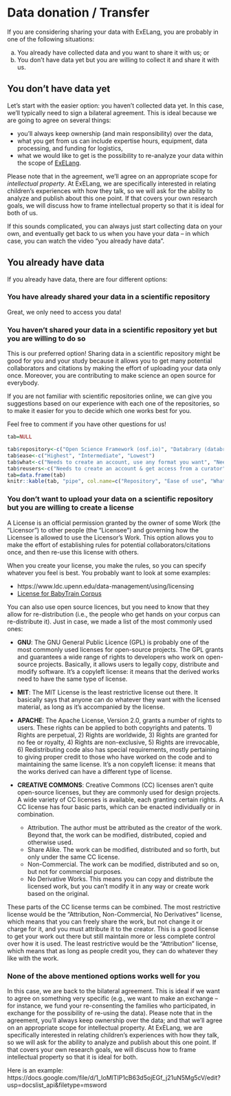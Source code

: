 # Data donation / Transfer {#datadonation}

If you are considering sharing your data with ExELang, you are probably in one of the following situations: 

a) You already have collected data and you want to share it with us; or
b) You don't have data yet but you are willing to collect it and share it with us.
 
## You don’t have data yet

Let’s start with the easier option: you haven’t collected data yet. 
In this case, we'll typically need to sign a bilateral agreement. This is ideal because we are going to agree on several things:

- you'll always keep ownership (and main responsibility) over the data,
- what you get from us can include expertise hours, equipment, data processing, and funding for logistics,
- what we would like to get is the possibility to re-analyze your data within the scope of [ExELang](https://drive.google.com/file/d/1k52yK1FYI76MlXtF4iWzuTlXFlETo6nu/view).

Please note that in the agreement, we'll agree on an appropriate scope for *intellectual property*. At ExELang, we are specifically interested in relating children's experiences with how they talk, so we will ask for the ability to analyze and publish about this one point. If that covers your own research goals, we will discuss how to frame intellectual property so that it is ideal for both of us. 

If this sounds complicated, you can always just start collecting data on your own, and eventually get back to us when you have your data -- in which case, you can watch the video “you already have data”. 
 
## You already have data

If you already have data, there are four different options:
 
### You have already shared your data in a scientific repository

Great, we only need to access you data!

### You haven’t shared your data in a scientific repository yet but you are willing to do so

This is our preferred option! Sharing data in a scientific repository might be good for you and your study because it allows you to get many potential collaborators and citations by making the effort of uploading your data only once. Moreover, you are contributing to make science an open source for everybody. 

If you are not familiar with scientific repositories online, we can give you suggestions based on our experience with each one of the repositories, so to make it easier for you to decide which one works best for you. 

Feel free to comment if you have other questions for us!

```{r, echo=FALSE} 

tab=NULL

tab$repository<-c("Open Science Framework (osf.io)", "Databrary (databrary.org)", "Language Archive")
tab$ease<-c("Highest", "Intermediate", "Lowest")
tab$what<-c("Needs to create an account, use any format you want", "Needs to get institution approved & create an account, use their data format", "Needs to create an account, choice between their format or free-form")
tab$reusers<-c("Needs to create an account & get access from a curator", "Needs to get institution approved, create an account & get access from a curator", "Needs to create an account & get access from a curator (by signing a license)")
tab=data.frame(tab)
knitr::kable(tab, "pipe", col.name=c("Repository", "Ease of use", "What you, as curator, need to do", "What re-users need to do"), align=c("l", "l", "l", "l"))

```

### You don’t want to upload your data on a scientific repository but you are willing to create a license

A License is an official permission granted by the owner of some Work (the “Licensor”) to other people (the “Licensee”) and governing how the Licensee is allowed to use the Licensor’s Work. 
This option allows you to make the effort of establishing rules for potential collaborators/citations once, and then re-use this license with others.
 
When you create your license, you make the rules, so you can specify whatever you feel is best. You probably want to look at some examples:

- https://www.ldc.upenn.edu/data-management/using/licensing
- [License for BabyTrain Corpus](https://docs.google.com/document/d/1RdR3c-LPkhBSqRoH1Wapf_G26v82LkOr47puQhTQqYU/edit)


You can also use open source licences, but you need to know that they allow for re-distribution (i.e., the people who get hands on your corpus can re-distribute it). Just in case, we made a list of the most commonly used ones:
 
- **GNU**: The GNU General Public Licence (GPL) is probably one of the most commonly used licenses for open-source projects. The GPL grants and guarantees a wide range of rights to developers who work on open-source projects. Basically, it allows users to legally copy, distribute and modify software. It’s a copyleft license: it means that the derived works need to have the same type of license.
- **MIT**: The MIT License is the least restrictive license out there. It basically says that anyone can do whatever they want with the licensed material, as long as it’s accompanied by the license.
- **APACHE**: The Apache License, Version 2.0, grants a number of rights to users. These rights can be applied to both copyrights and patents. 1) Rights are perpetual, 2) Rights are worldwide, 3) Rights are granted for no fee or royalty, 4) Rights are non-exclusive, 5) Rights are irrevocable, 6) Redistributing code also has special requirements, mostly pertaining to giving proper credit to those who have worked on the code and to maintaining the same license. It’s a non copyleft license: it means that the works derived can have a different type of license. 
- **CREATIVE COMMONS**: Creative Commons (CC) licenses aren’t quite open-source licenses, but they are commonly used for design projects. A wide variety of CC licenses is available, each granting certain rights. A CC license has four basic parts, which can be enacted individually or in combination.
    
    - Attribution. The author must be attributed as the creator of the work. Beyond that, the work can be modified, distributed, copied and otherwise used.
    - Share Alike. The work can be modified, distributed and so forth, but only under the same CC license.
    - Non-Commercial. The work can be modified, distributed and so on, but not for commercial purposes. 
    - No Derivative Works. This means you can copy and distribute the licensed work, but you can’t modify it in any way or create work based on the original.

These parts of the CC license terms can be combined. The most restrictive license would be the “Attribution, Non-Commercial, No Derivatives” license, which means that you can freely share the work, but not change it or charge for it, and you must attribute it to the creator. This is a good license to get your work out there but still maintain more or less complete control over how it is used. The least restrictive would be the “Attribution” license, which means that as long as people credit you, they can do whatever they like with the work.
 
### None of the above mentioned options works well for you

In this case, we are back to the bilateral agreement. This is ideal if we want to agree on something very specific (e.g., we want to make an exchange -- for instance, we fund your re-consenting the families who participated, in exchange for the possibility of re-using the data). Please note that in the agreement, you'll always keep ownership over the data; and that we'll agree on an appropriate scope for intellectual property. At ExELang, we are specifically interested in relating children's experiences with how they talk, so we will ask for the ability to analyze and publish about this one point. If that covers your own research goals, we will discuss how to frame intellectual property so that it is ideal for both.

Here is an example: https://docs.google.com/file/d/1_IoMlTIP1cB63d5ojEGf_j21uN5Mg5cV/edit?usp=docslist_api&filetype=msword
